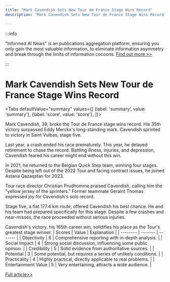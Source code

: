 ```yaml
---
title: "Mark Cavendish Sets New Tour de France Stage Wins Record"
description: "Mark Cavendish Sets New Tour de France Stage Wins Record"

---
```



:::info

"Informed AI News" is an publications aggregation platform, ensuring you only gain the most valuable information, to eliminate information asymmetry and break through the limits of information cocoons.  [Find out more >>](/)

:::

# Mark Cavendish Sets New Tour de France Stage Wins Record


<Tabs
	defaultValue="summary"
	values={[
	{label: 'summary', value: 'summary'},
	{label: 'score', value: 'score'},
]}>
<TabItem value="summary">


Mark Cavendish, 39, broke the Tour de France stage wins record. His 35th victory surpassed Eddy Merckx's long-standing mark. Cavendish sprinted to victory in Saint Vulbas, stage five.

Last year, a crash ended his race prematurely. This year, he delayed retirement to chase the record. Battling illness, injuries, and depression, Cavendish feared his career might end without this win.

In 2021, he returned to the Belgian Quick Step team, winning four stages. Despite being left out of the 2022 Tour and facing contract issues, he joined Astana Qazaqstan for 2023.

Tour race director Christian Prudhomme praised Cavendish, calling him the "yellow jersey of the sprinters." Former teammate Geraint Thomas expressed joy for Cavendish's solo record.

Stage five, a flat 177.4 km route, offered Cavendish his best chance. He and his team had prepared specifically for this stage. Despite a few crashes and near-misses, the race proceeded without serious injuries.

Cavendish's victory, his 165th career win, solidifies his place as the Tour's greatest stage winner.
</TabItem>
<TabItem value="score">
	| Scores     | Value   | Explanation |
	| -------- | ------- | ------- |
	| Objectivity  | 6    | Comprehensive reporting with in-depth analysis.    |
	| Social Impact | 4     | Strong social discussion, influencing some public opinion.    |
	| Credibility    | 5    | Solid evidence from authoritative sources.    |
	| Potential    | 3    | Some potential, but requires a series of unlikely conditions.    |
	| Practicality    | 4    | Highly practical, directly applicable to real problems.    |
	| Entertainment Value    | 5    | Very entertaining, attracts a wide audience.    |
</TabItem>
</Tabs>

[Full article>>](https://www.bbc.com/sport/cycling/articles/c2q05e2e920o)
